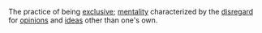
The practice of being [[exclusive]]; [[mentality]] characterized by the [[disregard]] for [[opinions]] and [[ideas]] other than one's own.
